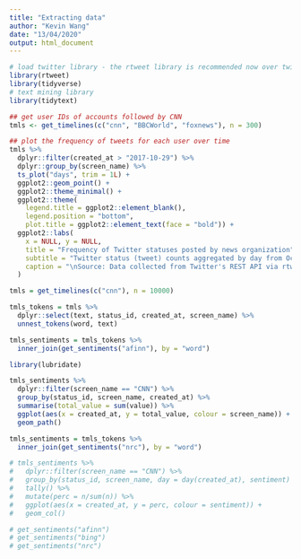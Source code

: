 ```yaml
---
title: "Extracting data"
author: "Kevin Wang"
date: "13/04/2020"
output: html_document
---
```


```r
# load twitter library - the rtweet library is recommended now over twitteR
library(rtweet)
library(tidyverse)
# text mining library
library(tidytext)
```



```r
## get user IDs of accounts followed by CNN
tmls <- get_timelines(c("cnn", "BBCWorld", "foxnews"), n = 300)

## plot the frequency of tweets for each user over time
tmls %>%
  dplyr::filter(created_at > "2017-10-29") %>%
  dplyr::group_by(screen_name) %>%
  ts_plot("days", trim = 1L) +
  ggplot2::geom_point() +
  ggplot2::theme_minimal() +
  ggplot2::theme(
    legend.title = ggplot2::element_blank(),
    legend.position = "bottom",
    plot.title = ggplot2::element_text(face = "bold")) +
  ggplot2::labs(
    x = NULL, y = NULL,
    title = "Frequency of Twitter statuses posted by news organization",
    subtitle = "Twitter status (tweet) counts aggregated by day from October/November 2017",
    caption = "\nSource: Data collected from Twitter's REST API via rtweet"
  )
```


```r
tmls = get_timelines(c("cnn"), n = 10000)

tmls_tokens = tmls %>% 
  dplyr::select(text, status_id, created_at, screen_name) %>% 
  unnest_tokens(word, text)
```


```r
tmls_sentiments = tmls_tokens %>% 
  inner_join(get_sentiments("afinn"), by = "word")

library(lubridate)

tmls_sentiments %>% 
  dplyr::filter(screen_name == "CNN") %>% 
  group_by(status_id, screen_name, created_at) %>% 
  summarise(total_value = sum(value)) %>% 
  ggplot(aes(x = created_at, y = total_value, colour = screen_name)) +
  geom_path()
```

```r
tmls_sentiments = tmls_tokens %>% 
  inner_join(get_sentiments("nrc"), by = "word")

# tmls_sentiments %>% 
#   dplyr::filter(screen_name == "CNN") %>% 
#   group_by(status_id, screen_name, day = day(created_at), sentiment) %>% 
#   tally() %>% 
#   mutate(perc = n/sum(n)) %>% 
#   ggplot(aes(x = created_at, y = perc, colour = sentiment)) +
#   geom_col()
```



```r
# get_sentiments("afinn")
# get_sentiments("bing")
# get_sentiments("nrc")
```

